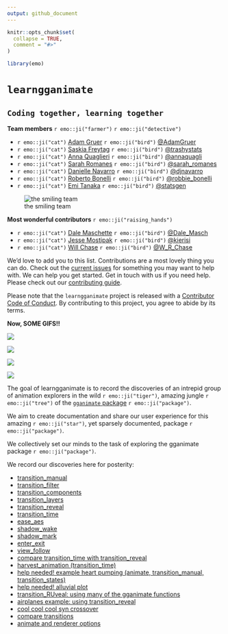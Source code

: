 ```yaml
---
output: github_document
---
```


<!-- README.md is generated from README.Rmd. Please edit that file -->

```r
knitr::opts_chunk$set(
  collapse = TRUE,
  comment = "#>"
)

library(emo)
```

# `learngganimate`
## `Coding together, learning together`

**Team members** `r emo::ji("farmer")`  `r emo::ji("detective")`

* `r emo::ji("cat")` [Adam Gruer](https://github.com/adam-gruer) `r emo::ji("bird")`  [\@AdamGruer](https://twitter.com/AdamGruer)
* `r emo::ji("cat")` [Saskia Freytag](https://github.com/SaskiaFreytag) `r emo::ji("bird")` [\@trashystats](https://twitter.com/trashystats)
* `r emo::ji("cat")` [Anna Quaglieri](https://github.com/SaskiaFreytag) `r emo::ji("bird")` [\@annaquagli](https://twitter.com/annaquagli)
* `r emo::ji("cat")` [Sarah Romanes](https://github.com/sarahromanes) `r emo::ji("bird")` [\@sarah_romanes](https://twitter.com/sarah_romanes)
* `r emo::ji("cat")` [Danielle Navarro](https://github.com/djnavarro) `r emo::ji("bird")` [\@djnavarro](https://twitter.com/djnavarro)
* `r emo::ji("cat")` [Roberto Bonelli](https://github.com/Robbie90) `r emo::ji("bird")` [\@robbie_bonelli](https://twitter.com/robbie_bonelli)
* `r emo::ji("cat")` [Emi Tanaka](https://github.com/emitanaka) `r emo::ji("bird")` [\@statsgen](https://twitter.com/statsgen)

![the smiling team](assets/img/team.jpg)

**Most wonderful contributors** `r emo::ji("raising_hands")`

* `r emo::ji("cat")` [Dale Maschette](https://github.com/Maschette) `r emo::ji("bird")`  [\@Dale_Masch](https://twitter.com/Dale_Masch)
* `r emo::ji("cat")` [Jesse Mostipak](https://github.com/jmostipak) `r emo::ji("bird")`  [\@kierisi](https://twitter.com/kierisi)
* `r emo::ji("cat")` [Will Chase](https://github.com/will-r-chase) `r emo::ji("bird")`  [\@W_R_Chase](https://twitter.com/W_R_Chase)

We'd love to add you to this list. Contributions are a most lovely thing you can do. Check out the [current issues](https://github.com/issues) for something you may want to help with. We can help you get started. Get in touch with us if you need help. Please check out our [contributing guide](CONTRIBUTING.md).

Please note that the `learngganimate` project is released with a [Contributor Code of Conduct](CODE_OF_CONDUCT.md). By contributing to this project, you agree to abide by its terms.

**Now, SOME GIFS!!**


![](transition_manual_files/figure-gfm/unnamed-chunk-2-1.gif)


![](RuPaul_excercise/making_gganimate_fab_files/figure-markdown_github/rupaulgif-1.gif)


![](ease_aes_files/figure-gfm/unnamed-chunk-11-1.gif)


![](coolcoolcool_files/figure-gfm/cool-1.gif)


The goal of learngganimate is to record the discoveries of an intrepid
group of animation explorers in the wild `r emo::ji("tiger")`, amazing jungle `r emo::ji("tree")` of the [`gganimate` package](https://github.com/thomasp85/gganimate) `r emo::ji("package")`.

We aim to create documentation and share our user experience for this amazing `r emo::ji("star")`, yet sparsely documented, package `r emo::ji("package")`.

We collectively set our minds to the task of exploring the gganimate
package `r emo::ji("package")`.

We record our discoveries here for posterity:

  - [transition_manual](transition_manual.md)
  - [transition_filter](transition_filter.md)
  - [transition_components](transition_components.md)
  - [transition_layers](transition_layers.md)
  - [transition_reveal](transition_reveal/transition_reveal.md)
  - [transition_time](transition_time/transition_time.md)
  - [ease_aes](ease_aes.md)
  - [shadow_wake](shadow_wake.md)
  - [shadow_mark](shadow_mark.md)
  - [enter_exit](enter_exit/enter_exit.md)
  - [view_follow](view_follow.md)
  - [compare transition_time with transition_reveal](transition_time_vs_transition_reveal.md)
  - [harvest_animation (transition_time)](example_harvest_animation.md)
  - [help needed! example heart pumping (animate, transition_manual, transition_states)](example_heart_pumping.md)
  - [help needed! alluvial plot](alluvial_plot.md)
  - [transition_RUveal: using many of the gganimate functions](RuPaul_excercise/making_gganimate_fab.md)
  - [airplanes example: using transition_reveal](USflights.md)
  - [cool cool cool syn crossover](coolcoolcool.md)
  - [compare transitions](compare_transitions.md)
  - [animate and renderer options](animate.html)

  
  
